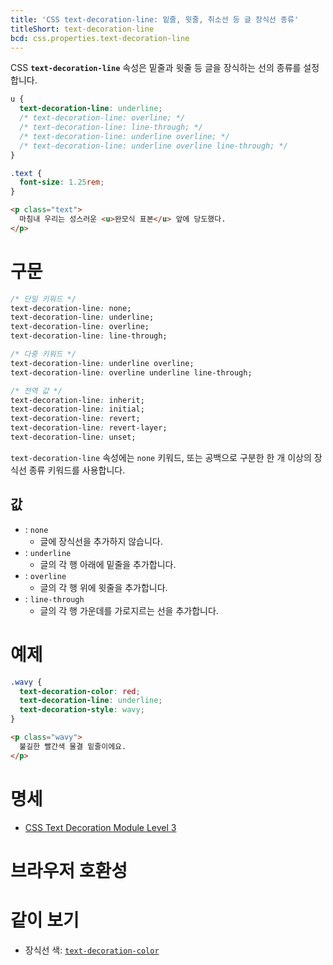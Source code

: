```yaml
---
title: 'CSS text-decoration-line: 밑줄, 윗줄, 취소선 등 글 장식선 종류'
titleShort: text-decoration-line
bcd: css.properties.text-decoration-line
---
```


CSS **`text-decoration-line`** 속성은 밑줄과 윗줄 등 글을 장식하는 선의 종류를 설정합니다.

```css hidden name=demo
u {
  text-decoration-line: underline;
  /* text-decoration-line: overline; */
  /* text-decoration-line: line-through; */
  /* text-decoration-line: underline overline; */
  /* text-decoration-line: underline overline line-through; */
}
```

```css hidden editable=false name=demo filename=style
.text {
  font-size: 1.25rem;
}
```

```html hidden name=demo
<p class="text">
  마침내 우리는 성스러운 <u>완모식 표본</u> 앞에 당도했다.
</p>
```

<LiveExample height={200} lang="css" name="demo" />

# 구문

```css
/* 단일 키워드 */
text-decoration-line: none;
text-decoration-line: underline;
text-decoration-line: overline;
text-decoration-line: line-through;

/* 다중 키워드 */
text-decoration-line: underline overline;
text-decoration-line: overline underline line-through;

/* 전역 값 */
text-decoration-line: inherit;
text-decoration-line: initial;
text-decoration-line: revert;
text-decoration-line: revert-layer;
text-decoration-line: unset;
```

`text-decoration-line` 속성에는 `none` 키워드, 또는 공백으로 구분한 한 개 이상의 장식선 종류 키워드를 사용합니다.

## 값

- : `none`
  - 글에 장식선을 추가하지 않습니다.
- : `underline`
  - 글의 각 행 아래에 밑줄을 추가합니다.
- : `overline`
  - 글의 각 행 위에 윗줄을 추가합니다.
- : `line-through`
  - 글의 각 행 가운데를 가로지르는 선을 추가합니다.

# 예제

```css hidden name=example
.wavy {
  text-decoration-color: red;
  text-decoration-line: underline;
  text-decoration-style: wavy;
}
```

```html hidden name=example
<p class="wavy">
  불길한 빨간색 물결 밑줄이에요.
</p>
```

<LiveExample height={140} lang="css" name="example" />

# 명세

- [CSS Text Decoration Module Level 3](https://drafts.csswg.org/css-text-decor/#text-decoration-line-property)

# 브라우저 호환성

<BrowserCompat data={props.bcd} />

# 같이 보기

- 장식선 색: [`text-decoration-color`]

[`text-decoration-color`]: ./text-decoration-color
